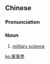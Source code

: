{{also|军事学}}
==Chinese==
{{zh-forms|s=军事学|type=21}}

===Pronunciation===
{{zh-pron
|m=jūnshìxué
|cat=n
}}

===Noun===
{{zh-noun}}

# [[military science]]

{{zh-cat|Military}}

[[ko:軍事學]]